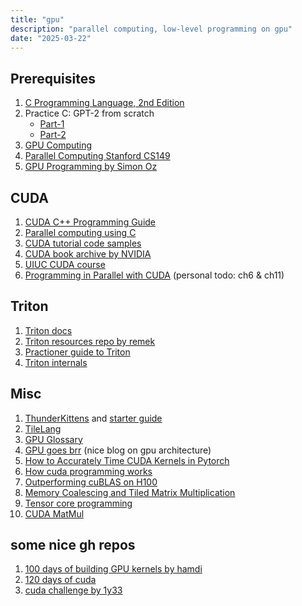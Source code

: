 ---
title: "gpu"
description: "parallel computing, low-level programming on gpu"
date: "2025-03-22"
---

## Prerequisites

1. [C Programming Language, 2nd Edition
](https://www.oreilly.com/library/view/c-programming-language/9780133086249/)
2. Practice C: GPT-2 from scratch
     - [Part-1](https://www.youtube.com/watch?v=d1LNUvkRMEg)
     - [Part-2](https://www.youtube.com/watch?v=j-kMKBQ1vkw)
3. [GPU Computing](https://www.youtube.com/playlist?list=PLRRuQYjFhpmubuwx-w8X964ofVkW1T8O4)
4. [Parallel Computing Stanford CS149](https://gfxcourses.stanford.edu/cs149/fall24)
5. [GPU Programming by Simon Oz](https://www.youtube.com/watch?v=c8mQYGbT310&list=PL5XwKDZZlwaY7t0M5OLprpkJUIrF8Lc9j)

## CUDA

1. [CUDA C++ Programming Guide](https://docs.nvidia.com/cuda/pdf/CUDA_C_Programming_Guide.pdf)
2. [Parallel computing using C](https://github.com/CisMine/Parallel-Computing-Cuda-C)
3. [CUDA tutorial code samples](https://github.com/CUDA-Tutorial/CodeSamples)
4. [CUDA book archive by NVIDIA](https://developer.nvidia.com/cuda-books-archive)
5. [UIUC CUDA course](https://newfrontiers.illinois.edu/news-and-events/introduction-to-parallel-programming-with-cuda/)
6. [Programming in Parallel with CUDA](https://www.cambridge.org/core/books/programming-in-parallel-with-cuda/C43652A69033C25AD6933368CDBE084C) (personal todo: ch6 & ch11) 

## Triton

1. [Triton docs](https://triton-lang.org/main/getting-started/tutorials/index.html)
2. [Triton resources repo by remek](https://github.com/rkinas/triton-resources)
3. [Practioner guide to Triton](https://www.youtube.com/watch?v=DdTsX6DQk24)
4. [Triton internals](https://www.youtube.com/watch?v=njgow_zaJMw)

## Misc 

1. [ThunderKittens](https://github.com/HazyResearch/ThunderKittens) and [starter guide](https://docs.google.com/document/d/15-Zvf6e0NLX1si4ml4sUOWCDlXNMtOWKiuo6CKZMEYA/edit?usp=sharing)
2. [TileLang](https://github.com/tile-ai/tilelang)
3. [GPU Glossary](https://modal.com/gpu-glossary)
4. [GPU goes brr](https://hazyresearch.stanford.edu/blog/2024-05-12-tk) (nice blog on gpu architecture)
5. [How to Accurately Time CUDA Kernels in Pytorch](https://www.speechmatics.com/company/articles-and-news/timing-operations-in-pytorch)
6. [How cuda programming works](https://www.nvidia.com/en-us/on-demand/session/gtcspring22-s41487/)
7. [Outperforming cuBLAS on H100](https://www.youtube.com/watch?v=ErTmTCRP1_U)
8. [Memory Coalescing and Tiled Matrix Multiplication](https://0mean1sigma.com/chapter-4-memory-coalescing-and-tiled-matrix-multiplication/)
9. [Tensor core programming](https://leimao.github.io/blog/NVIDIA-Tensor-Core-Programming/)
10. [CUDA MatMul](https://leimao.github.io/blog/CUDA-Matrix-Multiplication/)

## some nice gh repos

1. [100 days of building GPU kernels by hamdi](https://github.com/a-hamdi/GPU/tree/main)
2. [120 days of cuda](https://github.com/AdepojuJeremy/CUDA-120-DAYS--CHALLENGE)
3. [cuda challenge by 1y33](https://github.com/1y33/100Days)
